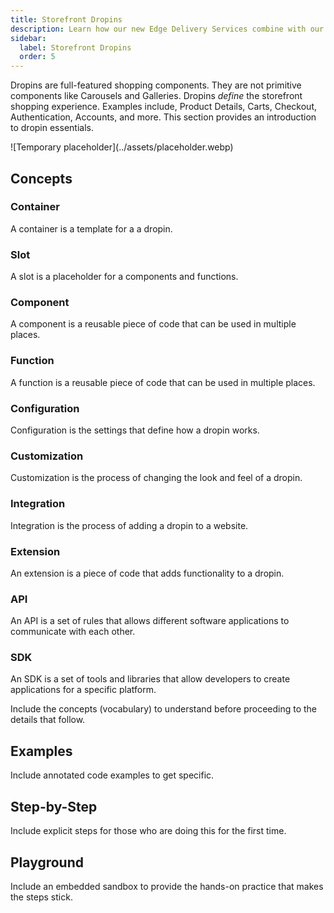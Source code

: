 ```yaml
---
title: Storefront Dropins
description: Learn how our new Edge Delivery Services combine with our Commerce Dropins to create the fastest shops on the web.
sidebar:
  label: Storefront Dropins
  order: 5
---
```



Dropins are full-featured shopping components. They are not primitive components like Carousels and Galleries. Dropins _define_ the storefront shopping experience. Examples include, Product Details, Carts, Checkout, Authentication, Accounts, and more. This section provides an introduction to dropin essentials.

<Diagram caption="Overview of Commerce Dropins.">
  ![Temporary placeholder](../assets/placeholder.webp)
</Diagram>

## Concepts

<Concepts>

### Container

A container is a template for a a dropin.

### Slot

A slot is a placeholder for a components and functions.

### Component

A component is a reusable piece of code that can be used in multiple places.

### Function

A function is a reusable piece of code that can be used in multiple places.

### Configuration

Configuration is the settings that define how a dropin works.

### Customization

Customization is the process of changing the look and feel of a dropin.

### Integration

Integration is the process of adding a dropin to a website.

### Extension

An extension is a piece of code that adds functionality to a dropin.

### API

An API is a set of rules that allows different software applications to communicate with each other.

### SDK

An SDK is a set of tools and libraries that allow developers to create applications for a specific platform.

</Concepts>

Include the concepts (vocabulary) to understand before proceeding to the details that follow.

## Examples

Include annotated code examples to get specific.

## Step-by-Step

Include explicit steps for those who are doing this for the first time.

## Playground

Include an embedded sandbox to provide the hands-on practice that makes the steps stick.
